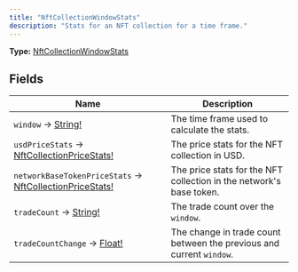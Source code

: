 ```yaml
---
title: "NftCollectionWindowStats"
description: "Stats for an NFT collection for a time frame."
---
```


**Type:** [NftCollectionWindowStats](/api-reference/types/nftcollectionwindowstats)

## Fields

| Name | Description |
|------|-------------|
| `window` → [String!](/api-reference/types/string) | The time frame used to calculate the stats. |
| `usdPriceStats` → [NftCollectionPriceStats!](/api-reference/types/nftcollectionpricestats) | The price stats for the NFT collection in USD. |
| `networkBaseTokenPriceStats` → [NftCollectionPriceStats!](/api-reference/types/nftcollectionpricestats) | The price stats for the NFT collection in the network's base token. |
| `tradeCount` → [String!](/api-reference/types/string) | The trade count over the `window`. |
| `tradeCountChange` → [Float!](/api-reference/types/float) | The change in trade count between the previous and current `window`. |

